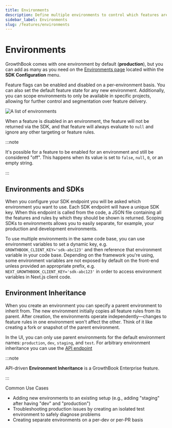 ```yaml
---
title: Environments
description: Define multiple environments to control which features are enabled in each.
sidebar_label: Environments
slug: /features/environments
---
```


# Environments

GrowthBook comes with one environment by default (**production**), but you can add as many as you need on the
[Environments page](https://app.growthbook.io/environments) located within the **SDK Configuration** menu.

Feature flags can be enabled and disabled on a per-environment basis. You can also set the default feature state for any new environment. Additionally, you can scope environments to only be available in specific projects, allowing for further control and segmentation over feature delivery.

![A list of environments](/images/features/feature-environments-1.png)

When a feature is disabled in an environment, the feature will not be returned via the SDK, and that feature will always
evaluate to `null` and ignore any other targeting or feature rules.

:::note

It's possible for a feature to be enabled for an environment and still be considered "off". This happens when its value is set to `false`, `null`, `0`, or an empty string.

:::

## Environments and SDKs

When you configure your SDK endpoint you will be asked which environment you want to use. Each SDK endpoint will have a
unique SDK key. When this endpoint is called from the code, a JSON file containing all the features and rules by which
they should be shown is returned. Scoping SDKs to environments allows you to easily separate, for example, your
production and development environments.

To use multiple environments in the same code base, you can use environment variables to set a dynamic key,
e.g. `GROWTHBOOK_CLIENT_KEY='sdk-abc123'` and then reference that environment variable in your code base. Depending on
the framework you're using, some environment variables are not exposed by default on the front-end unless provided an
appropriate prefix, e.g. `NEXT_GROWTHBOOK_CLIENT_KEY='sdk-abc123'` in order to access environment variables in Next.js
client code.

## Environment Inheritance

When you create an environment you can specify a parent environment to inherit from.
The new environment initially copies all feature rules from its parent. After creation, the environments
operate independently—changes to feature rules in one environment won't affect the other. Think of
it like creating a fork or snapshot of the parent environment.

In the UI, you can only use parent environments for the default environment names:
`production`, `dev`, `staging`, and `test`. For arbitrary environment inheritance you can use the
[API endpoint](/api#tag/environments/operation/postEnvironment)

:::note

API-driven **Environment Inheritance** is a GrowthBook Enterprise feature.

:::

Common Use Cases

- Adding new environments to an existing setup (e.g., adding "staging" after having "dev" and "production")
- Troubleshooting production issues by creating an isolated test environment to safely diagnose problems
- Creating separate environments on a per-dev or per-PR basis
